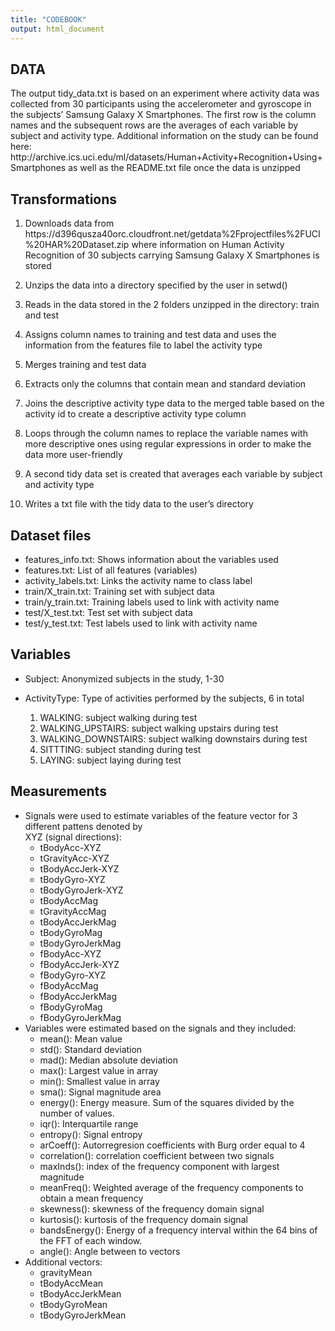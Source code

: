 ```yaml
---
title: "CODEBOOK"
output: html_document
---
```

## DATA
The output tidy_data.txt is based on an experiment where activity data was collected from 30 participants using the accelerometer and gyroscope in the subjects' Samsung Galaxy X Smartphones. The first row is the column names and the subsequent rows are the averages of each variable by subject and activity type. Additional information on the study can be found here:   http://archive.ics.uci.edu/ml/datasets/Human+Activity+Recognition+Using+Smartphones as well as the README.txt file once the data is unzipped

## Transformations
1. Downloads data from https://d396qusza40orc.cloudfront.net/getdata%2Fprojectfiles%2FUCI%20HAR%20Dataset.zip where information on Human Activity Recognition of 30 subjects carrying Samsung Galaxy X Smartphones is stored

2. Unzips the data into a directory specified by the user in setwd()

3. Reads in the data stored in the 2 folders unzipped in the directory: train and test

4. Assigns column names to training and test data and uses the information from the features
file to label the activity type

5. Merges training and test data

6. Extracts only the columns that contain mean and standard deviation

7. Joins the descriptive activity type data to the merged table based on the activity id to create a descriptive activity type column

8. Loops through the column names to replace the variable names with more descriptive ones
using regular expressions in order to make the data more user-friendly

9. A second tidy data set is created that averages each variable by subject and activity type

10. Writes a txt file with the tidy data to the user's directory

## Dataset files
* features_info.txt: Shows information about the variables used
* features.txt: List of all features (variables)
* activity_labels.txt: Links the activity name to class label
* train/X_train.txt: Training set with subject data
* train/y_train.txt: Training labels used to link with activity name 
* test/X_test.txt: Test set with subject data
* test/y_test.txt: Test labels used to link with activity name

## Variables
* Subject: Anonymized subjects in the study, 1-30

* ActivityType: Type of activities performed by the subjects, 6 in total
  1. WALKING: subject walking during test
  2. WALKING_UPSTAIRS: subject walking upstairs during test
  3. WALKING_DOWNSTAIRS: subject walking downstairs during test
  4. SITTTING: subject standing during test
  6. LAYING: subject laying during test

## Measurements
* Signals were used to estimate variables of the feature vector for 3 different pattens denoted by  
  XYZ (signal directions):
    * tBodyAcc-XYZ
    * tGravityAcc-XYZ
    * tBodyAccJerk-XYZ
    * tBodyGyro-XYZ
    * tBodyGyroJerk-XYZ
    * tBodyAccMag
    * tGravityAccMag
    * tBodyAccJerkMag
    * tBodyGyroMag
    * tBodyGyroJerkMag
    * fBodyAcc-XYZ
    * fBodyAccJerk-XYZ
    * fBodyGyro-XYZ
    * fBodyAccMag
    * fBodyAccJerkMag
    * fBodyGyroMag
    * fBodyGyroJerkMag

- Variables were estimated based on the signals and they included: 
    * mean(): Mean value
    * std(): Standard deviation
    * mad(): Median absolute deviation 
    * max(): Largest value in array
    * min(): Smallest value in array
    * sma(): Signal magnitude area
    * energy(): Energy measure. Sum of the squares divided by the number of values. 
    * iqr(): Interquartile range 
    * entropy(): Signal entropy
    * arCoeff(): Autorregresion coefficients with Burg order equal to 4
    * correlation(): correlation coefficient between two signals
    * maxInds(): index of the frequency component with largest magnitude
    * meanFreq(): Weighted average of the frequency components to obtain a mean frequency
    * skewness(): skewness of the frequency domain signal 
    * kurtosis(): kurtosis of the frequency domain signal 
    * bandsEnergy(): Energy of a frequency interval within the 64 bins of the FFT of each window.
    * angle(): Angle between to vectors

* Additional vectors: 
    * gravityMean
    * tBodyAccMean
    * tBodyAccJerkMean
    * tBodyGyroMean
    * tBodyGyroJerkMean
    

